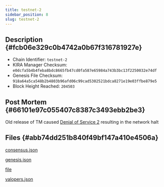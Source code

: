```yaml
---
title: testnet-2
sidebar_position: 8
slug: testnet-2
---
```





## Description {#fcb06e329c0b4742a0b67f316781927e}

- Chain Identifier: `testnet-2`
- KIRA Manager Checksum: `e0dcfa5b4b4feba8bdc8665fb47cd0fa587e65984a743b3bc13f2250032e74df`
- Genesis File Checksum: `918a64a5ca548b2b4803b96afd06c99cad5302521bdca8271e19e03ffbe879e5`
- Block Height Reached: `204503`

## Post Mortem {#66101e97c055407c8387c3493ebb2be3}


Old release of TM caused [Denial of Service 2](https://forum.cosmos.network/t/tendermint-core-vulnerability-retrospective-security-advisory-mulberry-january-19-2021/4336) resulting in the network halt


## Files {#abb74dd251b840f49bf147a410e4506a}


[consensus.json](https://prod-files-secure.s3.us-west-2.amazonaws.com/9b5bfc45-bdb5-4b46-80e6-aabe3cae64d0/e63d52b8-dcf4-4c51-ac79-cd2ef6510099/consensus.json?X-Amz-Algorithm=AWS4-HMAC-SHA256&X-Amz-Content-Sha256=UNSIGNED-PAYLOAD&X-Amz-Credential=AKIAT73L2G45HZZMZUHI%2F20240710%2Fus-west-2%2Fs3%2Faws4_request&X-Amz-Date=20240710T063923Z&X-Amz-Expires=3600&X-Amz-Signature=dd9072d4284953dda9eff19de0d2af0b7d5b8ca548f1fc14fae4c402d208ecd2&X-Amz-SignedHeaders=host&x-id=GetObject)


[genesis.json](https://prod-files-secure.s3.us-west-2.amazonaws.com/9b5bfc45-bdb5-4b46-80e6-aabe3cae64d0/4e7f76b6-d3e7-4a4c-988a-35954a9e8aea/genesis.json?X-Amz-Algorithm=AWS4-HMAC-SHA256&X-Amz-Content-Sha256=UNSIGNED-PAYLOAD&X-Amz-Credential=AKIAT73L2G45HZZMZUHI%2F20240710%2Fus-west-2%2Fs3%2Faws4_request&X-Amz-Date=20240710T063923Z&X-Amz-Expires=3600&X-Amz-Signature=2c193b3024a6c9d097f259b6545e9c8f224b9ed3ba2600e5511e2f06d52eeddd&X-Amz-SignedHeaders=host&x-id=GetObject)


[file](https://prod-files-secure.s3.us-west-2.amazonaws.com/9b5bfc45-bdb5-4b46-80e6-aabe3cae64d0/8e719f54-7880-440c-a35b-500cbfd76002/error.log.md?X-Amz-Algorithm=AWS4-HMAC-SHA256&X-Amz-Content-Sha256=UNSIGNED-PAYLOAD&X-Amz-Credential=AKIAT73L2G45HZZMZUHI%2F20240710%2Fus-west-2%2Fs3%2Faws4_request&X-Amz-Date=20240710T063923Z&X-Amz-Expires=3600&X-Amz-Signature=2ee77a205af47fa24948df04ad51b605bf61cef99249e10e90b9de14b50c5f26&X-Amz-SignedHeaders=host&x-id=GetObject)


[valopers.json](https://prod-files-secure.s3.us-west-2.amazonaws.com/9b5bfc45-bdb5-4b46-80e6-aabe3cae64d0/60c12d6f-795e-4b82-b5b8-5c3ac69a281c/valopers.json?X-Amz-Algorithm=AWS4-HMAC-SHA256&X-Amz-Content-Sha256=UNSIGNED-PAYLOAD&X-Amz-Credential=AKIAT73L2G45HZZMZUHI%2F20240710%2Fus-west-2%2Fs3%2Faws4_request&X-Amz-Date=20240710T063923Z&X-Amz-Expires=3600&X-Amz-Signature=98f2ab6dae72a55bc27dfc6e98b26fb960e9c15300aa597137d41151c2d90da1&X-Amz-SignedHeaders=host&x-id=GetObject)

